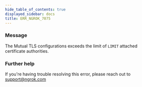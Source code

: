 ```yaml
---
hide_table_of_contents: true
displayed_sidebar: docs
title: ERR_NGROK_7075
---
```


### Message

The Mutual TLS configurations exceeds the limit of `LIMIT` attached certificate authorities.

### Further help

If you're having trouble resolving this error, please reach out to [support@ngrok.com](mailto:support@ngrok.com?subject=Help%20with%20ERR_NGROK_7075)
